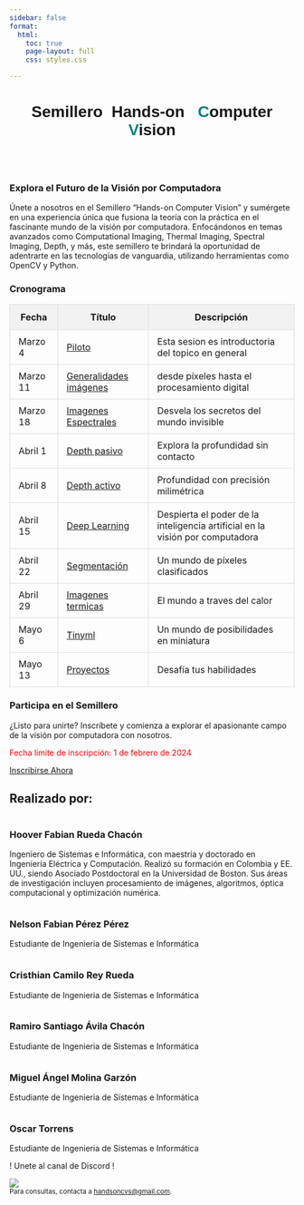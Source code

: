```yaml
---
sidebar: false
format:
  html:
    toc: true
    page-layout: full
    css: styles.css

---
```



<div style="text-align: center;">
   <h1 style="font-family:  'Reem Kufi Ink' ,sans-serif;">
         Semillero&nbsp;&nbsp;Hands-on&nbsp;&nbsp; <span style="color: #00827F">C</span>omputer <span style="color: #00827F">V</span>ision
    </h1>
</div>
<section class="imagecarousel">
      <img src="/images/lidar.webp" alt="" />   
      <img src="/images/thermal.jpg" alt="" />
      <img src="/images/spectral.png" alt="" />    
      <img src="/images/material.png" alt="" />
      <img src="/images/mobile.jpg" alt="" />
</section>

<main>
<section class="join">
    <h3>Explora el Futuro de la Visión por Computadora</h3>
    <p>
        Únete a nosotros en el Semillero "Hands-on Computer Vision" y sumérgete en una experiencia única que fusiona la teoría con la práctica en el fascinante mundo de la visión por computadora. Enfocándonos en temas avanzados como Computational Imaging, Thermal Imaging, Spectral Imaging, Depth, y más, este semillero te brindará la oportunidad de adentrarte en las tecnologías de vanguardia, utilizando herramientas como OpenCV y Python.
    </p>
</section>

<section class="upcoming-sessions">
    <h3>Cronograma</h3>
    <table>
        <thead>
            <tr style="background-color: #f2f2f2;">
                <th style="padding: 12px 15px; border: 1px solid #ddd;">Fecha</th>
                <th style="padding: 12px 15px; border: 1px solid #ddd;">Título</th>
                <th style="padding: 12px 15px; border: 1px solid #ddd;">Descripción</th>
            </tr>
        </thead>
        <tbody>
            <tr style="transition: background-color 0.3s ease;">
                <td style="padding: 10px 15px; border: 1px solid #ddd;">Marzo 4</td>
                <td style="padding: 10px 15px; border: 1px solid #ddd;"><a href="sesiones/sesion1.html">Piloto</a></td>
                <td style="padding: 10px 15px; border: 1px solid #ddd;">Esta sesion es introductoria del topico en general </td>
            </tr>
            <tr style="transition: background-color 0.3s ease;">
                <td style="padding: 10px 15px; border: 1px solid #ddd;">Marzo 11</td>
                <td style="padding: 10px 15px; border: 1px solid #ddd;"><a href="sesiones/sesion2.html">Generalidades imágenes</a></td>
                <td style="padding: 10px 15px; border: 1px solid #ddd;">desde píxeles hasta el procesamiento digital</td>
            </tr>
            <tr style="transition: background-color 0.3s ease;">
                <td style="padding: 10px 15px; border: 1px solid #ddd;">Marzo 18</td>
                <td style="padding: 10px 15px; border: 1px solid #ddd;"><a href="sesiones/sesion3.html">Imagenes Espectrales</a></td>
                <td style="padding: 10px 15px; border: 1px solid #ddd;">Desvela los secretos del mundo invisible</td>
            </tr>
            <tr style="transition: background-color 0.3s ease;">
                <td style="padding: 10px 15px; border: 1px solid #ddd;">Abril 1</td>
                <td style="padding: 10px 15px; border: 1px solid #ddd;"><a href="sesiones/sesion4.html">Depth pasivo</a></td>
                <td style="padding: 10px 15px; border: 1px solid #ddd;">Explora la profundidad sin contacto</td>
            </tr>
            <tr style="transition: background-color 0.3s ease;">
                <td style="padding: 10px 15px; border: 1px solid #ddd;">Abril 8</td>
                <td style="padding: 10px 15px; border: 1px solid #ddd;"><a href="sesiones/sesion5.html">Depth activo</a></td>
                <td style="padding: 10px 15px; border: 1px solid #ddd;">Profundidad con precisión milimétrica</td>
            </tr>
            <tr style="transition: background-color 0.3s ease;">
                <td style="padding: 10px 15px; border: 1px solid #ddd;">Abril 15</td>
                <td style="padding: 10px 15px; border: 1px solid #ddd;"><a href="sesiones/sesion6.html">Deep Learning</a></td>
                <td style="padding: 10px 15px; border: 1px solid #ddd;">Despierta el poder de la inteligencia artificial en la visión por computadora</td>
            </tr>
            <tr style="transition: background-color 0.3s ease;">
                <td style="padding: 10px 15px; border: 1px solid #ddd;">Abril 22</td>
                <td style="padding: 10px 15px; border: 1px solid #ddd;"><a href="sesiones/sesion7.html">Segmentación</a></td>
                <td style="padding: 10px 15px; border: 1px solid #ddd;">Un mundo de píxeles clasificados</td>
            </tr>
            <tr style="transition: background-color 0.3s ease;">
                <td style="padding: 10px 15px; border: 1px solid #ddd;">Abril 29</td>
                <td style="padding: 10px 15px; border: 1px solid #ddd;"><a href="sesiones/sesion8.html">Imagenes termicas</a></td>
                <td style="padding: 10px 15px; border: 1px solid #ddd;">El mundo a traves del calor</td>
            </tr>
            <tr style="transition: background-color 0.3s ease;">
                <td style="padding: 10px 15px; border: 1px solid #ddd;">Mayo 6</td>
                <td style="padding: 10px 15px; border: 1px solid #ddd;"><a href="sesiones/sesion4.html">Tinyml</a></td>
                <td style="padding: 10px 15px; border: 1px solid #ddd;">Un mundo de posibilidades en miniatura</td>
            </tr>
            <tr style="transition: background-color 0.3s ease;">
                <td style="padding: 10px 15px; border: 1px solid #ddd;">Mayo 13</td>
                <td style="padding: 10px 15px; border: 1px solid #ddd;"><a href="sesiones/sesion10.html">Proyectos</a></td>
                <td style="padding: 10px 15px; border: 1px solid #ddd;">Desafía tus habilidades</td>
            </tr>
        </tbody>
    </table>
</section>



<section class="join">
    <h3>Participa en el Semillero</h3>
    <p>
        ¿Listo para unirte? Inscríbete y comienza a explorar el apasionante campo de la visión por computadora con nosotros.
    </p>
    <p style="color: red" class="deadline">Fecha límite de inscripción: 1 de febrero de 2024</p> 
    <a class="button" href="https://rqm1zv23ond.typeform.com/to/Q4oPnCK6">Inscribirse Ahora</a>
</section>

<h2>Realizado por:</h2>

<section class="professor-section">
    <img src="/images/profesor.png" alt="" class="professor-image">
    <section class="professor-description">
        <h3>Hoover Fabian Rueda Chacón</h3>
        <p>
            Ingeniero de Sistemas e Informática, con maestría y doctorado en Ingeniería Eléctrica y Computación. Realizó su formación en Colombia y EE. UU., siendo Asociado Postdoctoral en la Universidad de Boston. Sus áreas de investigación incluyen procesamiento de imágenes, algoritmos, óptica computacional y optimización numérica.
        </p>
    </section>
</section>
<section class="student-section">
    <section class="student-container">
        <img src="/images/fabian.png" alt="" class="student-image">
        <section class="student-description">
            <h3>Nelson Fabian Pérez Pérez</h3>
            <p>Estudiante de Ingenieria de Sistemas e Informática</p>
        </section>
    </section>
    <section class="student-container">
        <img src="/images/cristian.jpg" alt="" class="student-image">
        <section class="student-description">
            <h3>Cristhian Camilo Rey Rueda</h3>
            <p>Estudiante de Ingenieria de Sistemas e Informática</p>
        </section>
    </section>
    <section class="student-container">
        <img src="/images/ramiro.jpeg" alt="" class="student-image">
        <section class="student-description">
            <h3>Ramiro Santiago Ávila Chacón</h3>
            <p>Estudiante de Ingenieria de Sistemas e Informática</p>
        </section>
    </section>
    <section class="student-container">
        <img src="/images/miguel.png" alt="" class="student-image">
        <section class="student-description">
            <h3>Miguel Ángel Molina Garzón</h3>
            <p>Estudiante de Ingenieria de Sistemas e Informática</p>
        </section>
    </section>
    <section class="student-container">
        <img src="/images/oscar.jpg" alt="" class="student-image">
        <section class="student-description">
            <h3>Oscar Torrens</h3>
            <p>Estudiante de Ingenieria de Sistemas e Informática</p>
        </section>
    </section>
    <section >
        <p class="modalButton">! Unete al canal de Discord !</p>
        <div class="triangleIcon"></div>
        <a class="fixedButton" href="https://discord.gg/GSFmTMsx" target="_blank">
         <img class="roundedFixedBtn" src="/images/discord.png"></img>
        </a>
    </section>
</section>


</main>
<footer>
    <small>Para consultas, contacta a <a target="_blank" href="https://mail.google.com/mail/u/0/?view=cm&fs=1&to=Handsoncvs@gmail.com">handsoncvs@gmail.com</a>.</small>
</footer>
